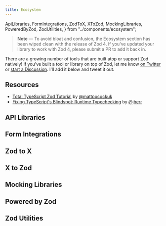 ```yaml
---
title: Ecosystem
---
```


  ApiLibraries,
  FormIntegrations,
  ZodToX,
  XToZod,
  MockingLibraries,
  PoweredByZod,
  ZodUtilities,
} from "../components/ecosystem";

> **Note** — To avoid bloat and confusion, the Ecosystem section has been wiped clean with the release of Zod 4. If you've updated your library to work with Zod 4, please submit a PR to add it back in.

There are a growing number of tools that are built atop or support Zod natively! If you've built a tool or library on top of Zod, let me know [on Twitter](https://twitter.com/colinhacks) or [start a Discussion](https://github.com/colinhacks/zod/discussions). I'll add it below and tweet it out.

## Resources

- [Total TypeScript Zod Tutorial](https://www.totaltypescript.com/tutorials/zod) by [@mattpocockuk](https://twitter.com/mattpocockuk)
- [Fixing TypeScript's Blindspot: Runtime Typechecking](https://www.youtube.com/watch?v=rY_XqfSHock) by [@jherr](https://twitter.com/jherr)


## API Libraries

<ApiLibraries />


## Form Integrations

<FormIntegrations />


## Zod to X

<ZodToX />


## X to Zod

<XToZod />


## Mocking Libraries

<MockingLibraries />


## Powered by Zod

<PoweredByZod />


## Zod Utilities

<ZodUtilities />
